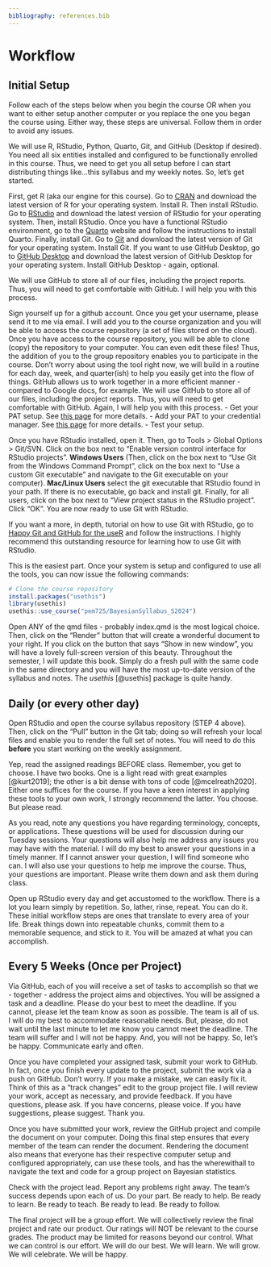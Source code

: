 ```yaml
---
bibliography: references.bib
---
```


# Workflow

## Initial Setup

Follow each of the steps below when you begin the course OR when you want to either setup another computer or you replace the one you began the course using.  Either way, these steps are universal.  Follow them in order to avoid any issues.

::: {.callout-note collapse="true" title="STEP 1: Install the Tools"}
We will use R, RStudio, Python, Quarto, Git, and GitHub (Desktop if desired). You need all six entities installed and configured to be functionally enrolled in this course. Thus, we need to get you all setup before I can start distributing things like...this syllabus and my weekly notes. So, let's get started.

First, get R (aka our engine for this course). Go to [CRAN](https://cran.r-project.org/) and download the latest version of R for your operating system. Install R. Then install RStudio. Go to [RStudio](https://rstudio.com/products/rstudio/download/) and download the latest version of RStudio for your operating system. Then, install RStudio. <thank you copilot> Once you have a functional RStudio environment, go to the [Quarto](https://quarto.org/) website and follow the instructions to install Quarto. Finally, install Git. Go to [Git](https://git-scm.com/downloads) and download the latest version of Git for your operating system. Install Git. If you want to use GitHub Desktop, go to [GitHub Desktop](https://desktop.github.com/) and download the latest version of GitHub Desktop for your operating system. Install GitHub Desktop - again, optional.
:::

::: {.callout-note collapse="true" title="STEP 2: Get a GitHub account (and send to me)"}
We will use GitHub to store all of our files, including the project reports. Thus, you will need to get comfortable with GitHub. I will help you with this process.

Sign yourself up for a github account. Once you get your username, please send it to me via email. I will add you to the course organization and you will be able to access the course repository (a set of files stored on the cloud). Once you have access to the course repository, you will be able to clone (copy) the repository to your computer. You can even edit these files! Thus, the addition of you to the group repository enables you to participate in the course. Don't worry about using the tool right now, we will build in a routine for each day, week, and quarter(ish) to help you easily get into the flow of things. GitHub allows us to work together in a more efficient manner - compared to Google docs, for example. We will use GitHub to store all of our files, including the project reports. Thus, you will need to get comfortable with GitHub. Again, I will help you with this process. - Get your PAT setup. See [this page](https://happygitwithr.com/https-pat) for more details. - Add your PAT to your credential manager. See [this page](https://happygitwithr.com/https-pat#store-pat) for more details. - Test your setup.
:::

::: {.callout-note collapse="true" title="STEP 3: Open RStudio and set up Git"}
Once you have RStudio installed, open it. Then, go to Tools \> Global Options \> Git/SVN. Click on the box next to "Enable version control interface for RStudio projects". **Windows Users** (Then, click on the box next to "Use Git from the Windows Command Prompt", click on the box next to "Use a custom Git executable" and navigate to the Git executable on your computer). **Mac/Linux Users** select the git executable that RStudio found in your path. If there is no executable, go back and install git. Finally, for all users, click on the box next to "View project status in the RStudio project". Click "OK". You are now ready to use Git with RStudio.

If you want a more, in depth, tutorial on how to use Git with RStudio, go to [Happy Git and GitHub for the useR](https://happygitwithr.com/) and follow the instructions. I highly recommend this outstanding resource for learning how to use Git with RStudio.
:::

::: {.callout-note collapse="true" title="STEP 4: Clone the course repository"}
This is the easiest part. Once your system is setup and configured to use all the tools, you can now issue the following commands:

```r
# Clone the course repository
install.packages("usethis")
library(usethis)
usethis::use_course("pem725/BayesianSyllabus_S2024")
```
:::

::: {.callout-note collapse="true" title="STEP 5: Render the syllabus & read (often)"}
Open ANY of the qmd files - probably index.qmd is the most logical choice. Then, click on the "Render" button that will create a wonderful document to your right. If you click on the button that says "Show in new window", you will have a lovely full-screen version of this beauty. Throughout the semester, I will update this book. Simply do a fresh pull with the same code in the same directory and you will have the most up-to-date version of the syllabus and notes. The $usethis$ [@usethis] package is quite handy.
:::

## Daily (or every other day)

::: {.callout-important title="MUST DO: Pull the latest changes from GitHub (5 mins max)"}
Open RStudio and open the course syllabus repository (STEP 4 above). Then, click on the "Pull" button in the Git tab; doing so will refresh your local files and enable you to render the full set of notes. You will need to do this **before** you start working on the weekly assignment.
:::

::: {.callout-tip title="PLEASE: Read the assigned readings (before Tuesday each week; 4 hours max/week)"}
Yep, read the assigned readings BEFORE class. Remember, you get to choose. I have two books. One is a light read with great examples [@kurt2019]; the other is a bit dense with tons of code [@mcelreath2020]. Either one suffices for the course. If you have a keen interest in applying these tools to your own work, I strongly recommend the latter. You choose. But please read.
:::

::: {.callout-note title="NOTE: Write down your questions from the assigned readings"}
As you read, note any questions you have regarding terminology, concepts, or applications. These questions will be used for discussion during our Tuesday sessions.  Your questions will also help me address any issues you may have with the material. I will do my best to answer your questions in a timely manner. If I cannot answer your question, I will find someone who can. I will also use your questions to help me improve the course. Thus, your questions are important. Please write them down and ask them during class.
:::

::: {.callout-note title="NOTE: Work on the weekly assignment (before Thursday each week; 4 hours max/week)"}
Open up RStudio every day and get accustomed to the workflow.  There is a lot you learn simply by repetition.  So, lather, rinse, repeat.  You can do it.  These initial workflow steps are ones that translate to every area of your life.  Break things down into repeatable chunks, commit them to a memorable sequence, and stick to it.  You will be amazed at what you can accomplish.
:::

## Every 5 Weeks (Once per Project)

::: {.callout-note title="Check your assignments for the project"}
Via GitHub, each of you will receive a set of tasks to accomplish so that we - together - address the project aims and objectives.  You will be assigned a task and a deadline.  Please do your best to meet the deadline.  If you cannot, please let the team know as soon as possible.  The team is all of us.  I will do my best to accommodate reasonable needs.  But, please, do not wait until the last minute to let me know you cannot meet the deadline.  The team will suffer and I will not be happy.  And, you will not be happy.  So, let's be happy.  Communicate early and often.
:::

::: {.callout-note title="Submit all contributions to GitHub"}
Once you have completed your assigned task, submit your work to GitHub.  In fact, once you finish every update to the project, submit the work via a push on GitHub.  Don't worry.  If you make a mistake, we can easily fix it.  Think of this as a "track changes" edit to the group project file.  I will review your work, accept as necessary, and provide feedback.  If you have questions, please ask.  If you have concerns, please voice.  If you have suggestions, please suggest.  Thank you.
:::

::: {.callout-note title="Review GitHub project and compile **on your computer**"}
Once you have submitted your work, review the GitHub project and compile the document on your computer.  Doing this final step ensures that every member of the team can render the document.  Rendering the document also means that everyone has their respective computer setup and configured appropriately, can use these tools, and has the wherewithall to navigate the text and code for a group project on Bayesian statistics.  
:::

::: {.callout-note title="Ensure project lead can render the final report"}
Check with the project lead.  Report any problems right away.  The team's success depends upon each of us.  Do your part.  Be ready to help.  Be ready to learn.  Be ready to teach.  Be ready to lead.  Be ready to follow.
:::

::: {.callout-note title="Submit and celebrate!"}
The final project will be a group effort.  We will collectively review the final project and rate our product.  Our ratings will NOT be relevant to the course grades.  The product may be limited for reasons beyond our control.  What we can control is our effort.  We will do our best.  We will learn.  We will grow.  We will celebrate.  We will be happy.
:::

